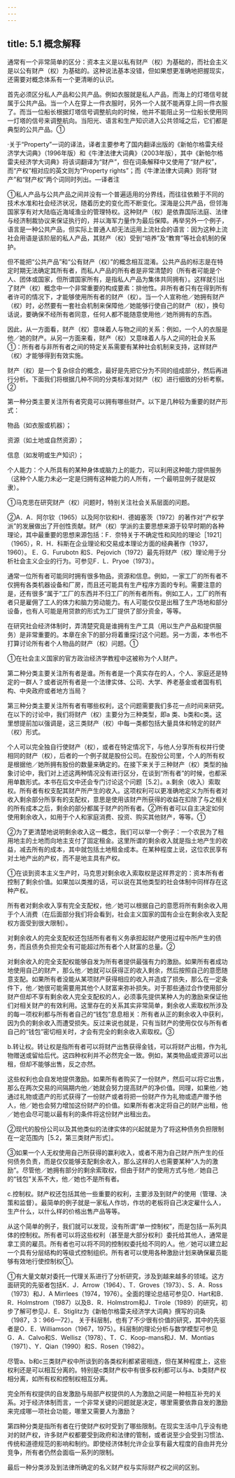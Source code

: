 ```yaml
---
---
---
```

title: 5.1 概念解释
---



通常有一个非常简单的区分：资本主义是以私有财产（权）为基础的，而社会主义是以公有财产（权）为基础的。这种说法基本没错，但如果想更准确地把握现实，还需要对概念体系有一个更清晰的认识。

首先必须区分私人产品和公共产品。例如衣服就是私人产品，而海上的灯塔信号就属于公共产品。当一个人在穿上一件衣服时，另外一个人就不能再穿上同一件衣服了。而当一位船长根据灯塔信号调整航向的时候，他并不能阻止另一位船长使用同一灯塔的信号来调整航向。当阳光、语言和生产知识进入公共领域之后，它们都是典型的公共产品。①

·关于“Property”一词的译法，译者主要参考了国内翻译出版的《新帕尔格雷夫经济学大词典》（1996年版）和《牛津法律大词典》（2003年版），其中《新帕尔格雷夫经济学大词典》将该词翻译为“财产”，但在词条解释中又使用了“财产权”，而“产权”相对应的英文则为“Property rights”；而《牛津法律大词典》则将“财产”和“财产权”两个词同时列出。—译者注

①私人产品与公共产品之间并没有一个普遍适用的分界线，而往往依赖于不同的技术水准和社会经济状况，随着历史的变化而不断变化。深海是公共产品，但邻海国家享有对大陆临近海域渔业的管理特权。这种财产（权）是依靠国际法庭、法律与经济制裁协议来保证执行的，并以海军力量作为最后保障。再举另外一个例子，语言是一种公共产品，但实际上普通人却无法运用上流社会的语言：因为这种上流社会用语是该阶层的私人产品，其财产（权）受到“培养”及“教育”等社会机制的保护。


但不能把“公共产品”和“公有财产（权）”的概念相互混淆。公共产品的标志是在特定时期无法确定其所有者，而私人产品的所有者是非常清楚的（所有者可能是个人、团体或国家，但所谓国家所有，是指私人产品为集体共同拥有）。这样就引出了财产（权）概念中一个非常重要的构成要素：排他性。非所有者只有在得到所有者许可的情况下，才能够使用所有者的财产（权）。当一个人宣称他／她拥有财产（权）时，必然要有一套社会机制来保障他／她能够行使自己的财产（权），换句话说，要确保不经所有者同意，任何人都不能随意使用他／她所拥有的东西。

因此，从一方面看，财产（权）意味着人与物之间的关系：例如，一个人的衣服是他／她的财产。从另一方面来看，财产（权）又意味着人与人之间的社会关系①：所有者与非所有者之间的特定关系需要有某种社会机制来支持，这样财产（权）才能够得到有效实施。

财产（权）是一个复杂综合的概念，最好是先把它分为不同的组成部分，然后再进行分析。下面我们将根据几种不同的分类标准对财产（权）进行细致的分析考察。②

第一种分类主要关注所有者究竟可以拥有哪些财产。以下是几种较为重要的财产形式：

物品（如衣服或机器）；

资源（如土地或自然资源）；

信息（如发明或生产知识）；

个人能力：个人所具有的某种身体或脑力上的能力，可以利用这种能力提供服务（这种个人能力未必一定是归拥有这种能力的人所有，一个最明显例子就是奴隶）。



①马克思在研究财产（权）问题时，特别关注社会关系层面的问题。

②A．A．阿尔钦（1965）以及阿尔钦和H．德姆塞茨（1972）的著作对“产权学派”的发展做出了开创性贡献。财产（权）学派的主要思想来源于较早时期的各种理论，其中最重要的思想来源包括：F．奈特关于不确定性和风险的理论［1921］（1965），R．H．科斯在企业理论和交易成本理论方面的经典著作（1937，1960）。
E．G．Furubotn 和S．Pejovich（1972）最先将财产（权）理论用于分析社会主义企业的行为。可参见F．L．Pryoe（1973）。

通常一位所有者可能同时拥有很多物品，资源和信息。例如，一家工厂的所有者不仅拥有各类机器设备和厂房，而且还可能具有生产程序方面的专利。需要注意的是，还有很多“属于”工厂的东西并不归工厂的所有者所有。例如工人，工厂的所有者只是雇佣了工人的体力和脑力劳动能力。有人可能仅仅是出租了生产场地和部分设备，也有人可能是用贷款的形式为工厂提供了部分资金，等等。

在研究社会经济体制时，弄清楚究竟是谁拥有生产工具（用以生产产品和提供服务）是非常重要的。本章在余下的部分将着重探讨这个问题。另一方面，本书也不打算讨论所有者个人物品的财产（权）问题。①

①在社会主义国家的官方政治经济学教程中这被称为个人财产。

第二种分类主要关注所有者是谁。所有者是一个真实存在的人，个人、家庭还是特定的一群人？或者说所有者是一个法律实体、公司、大学、养老基金或者国有机构、中央政府或者地方当局？

第三种分类主要关注所有者有哪些权利，这个问题需要我们多花一点时间来研究。在以下的讨论中，我们将财产（权）主要分为三种类型，即a 类、b类和c类。这里想提前加以强调是，这三类财产（权）中每一类都包括大量具体和特定的财产（权）形式。

个人可以完全独自行使财产（权），或者在特定情况下，与他人分享所有权并行使相同的财产（权），后者的一个例子就是股份公司。在股份公司里，个人的所有权是根据他／她所拥有股份的数量来确定的。在接下来关于三种财产（权）类型的抽象讨论中，我们对上述这两种情况没有进行区分，在谈到“所有者”的时候，也都采用单数形式。本书在后文中还会专门讨论这个问题［5.2］。a.剩余（收入）索取权。所有者有权支配其财产所产生的收入。这项权利可以更准确地定义为所有者对收入剩余部分所享有的支配权，意思是使用该财产所获得的收益在扣除了与之相关的所有成本之后，剩余的部分都属于财产的所有者。②所有者可以自主决定如何使用剩余收入，如用于个人和家庭消费、投资、购买其他财产，等等。①

②为了更清楚地说明剩余收入这一概念，我们可以举一个例子：一个农民为了租用地主的土地而向地主支付了固定租金。这里所谓的剩余收入就是指土地产生的收益，减去所有的成本，其中就包括土地租金成本。在某种程度上说，这位农民享有对土地产出的产权，而不是地主具有产权。

①在谈到资本主义生产时，马克思对剩余收入索取权是这样界定的：资本所有者控制了剩余价值。如果加以类推的话，可以说在其他类型的社会体制中同样存在这种产权。

所有者对剩余收入享有完全支配权，他／她可以根据自己的意愿将所有剩余收入用于个人消费（在后面部分我们将会看到，社会主义国家的国有企业在剩余收入支配权方面受到很大限制）。

对剩余收人的完全支配权还包括所有者有义务承担起财产使用过程中所产生的债务，而且债务负担完全有可能超过所有者个人财富的总量。②

对剩余收入的完全支配权能够自发为所有者提供最强有力的激励。如果所有者成功地使用自己的财产，那么他／她就可以获得正的收入剩余，然后按照自己的意愿随意支配。如果所有者没能从某项财产获得相应的收入并造成了损失，那么在一定条件下，他／她很可能需要用其他个人财富来弥补损失。对于那些通过合作使用部分财产但却不享有剩余收人完全支配权的人，必须事先提供某种人为的激励来保证他们对相关财产的有效利用。这里存在的关系其实非常简单，剩余收人索取权所涉及的每一项权利都与所有者自己的“钱包”息息相关：所有者从正的剩余收入中获利，因为负的剩余收入而遭受损失。反过来说也就是，只有当财产的使用仅仅与所有者自己的“钱包”密切相关时，才会有完全的剩余收入索取权。③

b.转让权。转让权是指所有者可以将财产出售获得金钱，可以将财产出租，作为礼物赠送或留给后代。这四种权利并不必然完全一致。例如，某类物品或资源可以出租，但却不能够出售，反之亦然。

这些权利也会自发地提供激励。如果所有者购买了一份财产，然后可以将它出售，那么在两次交易的间隔期内他／她就会努力提高财产的净价值。同理，如果他／她通过礼物或遗产的形式获得了一份财产或者将把一份财产作为礼物或遗产赠予他人，他／她也会努力增加这份财产的价值。如果所有者决定将自己的财产出租，他／她也会尽可能以最有利的条件将这份财产出租出去。

②现代的股份公司以及其他类似的法律实体的兴起就是为了将这种债务负担限制在一定范围内［5.2，第三类财产形式］。

③如果一个人无权使用自己所获得的赢利收入，或者不用为自己财产所产生的任何债务负责，而是仅仅能够支配剩余收入，那么这样的人也需要某种“人为的激励”。尽管他／她拥有部分的剩余索取权，但由于财产的使用方式与他／她自己的“钱包”关系不大，他／她也不是所有者。

c.控制权。财产权还包括其他一些重要的权利，主要涉及到财产的使用（管理、决策和监督）。最简单的例子就是一家私人作坊，作坊的老板将自己决定雇什么人，生产什么，以什么样的价格出售产品等等。

从这个简单的例子，我们就可以发现，没有所谓“单一控制权”，而是包括一系列具体的控制权。所有者可以将这些权利（甚至是大部分权利）委托给其他人，通常是拿工资的雇员。所有者也可以将不同的控制权委托给不同的人。他／她可以建立起一个具有分层结构的等级式控制组织。所有者可以使用各种激励计划来确保雇员能够有效地行使控制权①。


①有大量文献对委托一代理关系进行了分析研究，涉及到越来越多的领域。这方面研究的先驱者包括K．J．Arrow（1964）、T．Groves（1973）、S．A．Ross（1973）和J．A Mirrlees（1974，1976）。全面的理论总结可参见O．Hart和B．R．Holmstrom（1987）以及B．R．Holmstrom和J．Tirole（1989）的研究，初步了解可参见J．E．Stiglitz为《新帕尔格雷夫经济学大词典》撰写的词条（1987，3：966—72）。
关于科层制，也有了不少很有价值的研究，其中的先驱者是O．E．Williamson（1967，1975）。科层制的理论分析与数学模型可参见G．A．Calvo和S．Wellisz（1978）、T．C．Koop-mans和J．M．Montias（1971）、Y．Qian（1990）和S．Rosen（1982）。

尽管a、b和c三类财产权中所谈到的各类权利都紧密相连，但在某种程度上，这些权利还是可以相互分离的。特别是c类财产权中有很多权利都可以与a、b类财产权相分离，如所有权和控制权相互分离。

完全所有权提供的自发激励与局部产权提供的人为激励之间是一种相互补充的关系。对于经济体制而言，一个非常关键的问题就是决定，哪里需要依靠自发的激励来完成哪一项社会功能，哪里又需要人为激励？

第四种分类是指所有者在行使财产权时受到了哪些限制。在现实生活中几乎没有绝对的财产权，许多财产权都要受到政府和法律的管制，或者说至少会受到习惯法、传统和道德规范的影响和制约。即使经济体制允许企业享有最大程度的自由并充分竞争，所有者仍然会面临一系列的限制。

最后一种分类涉及到法律所确定的名义财产权与实际财产权之间的区别。